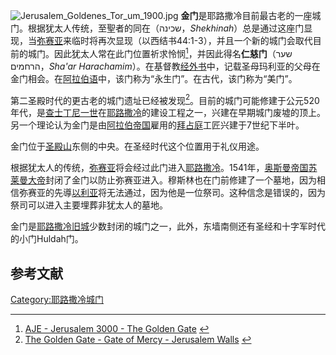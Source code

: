 [[Image:Jerusalem_Goldenes_Tor_um_1900.jpg|thumb]]
'''金门'''是耶路撒冷目前最古老的一座城门。根据犹太人传统，至聖者的同在（שכינה，''Shekhinah''）总是通过这座门显现，当[[弥赛亚|弥赛亚]]来临时将再次显现（以西结书44:1-3），并且一个新的城门会取代目前的城门。因此犹太人常在此门位置祈求怜悯<ref>[http://www.amyisrael.co.il/brijnet/aje/j3000/gates/golden.htm AJE - Jerusalem 3000 - The Golden Gate] {{webarchive|url=https://web.archive.org/web/20030822231105/http://www.amyisrael.co.il/brijnet/aje/j3000/gates/golden.htm |date=2003-08-22 }}</ref>，并因此得名'''仁慈门'''（שער הרחמים，''Sha'ar Harachamim''）。在基督教[[经外书|经外书]]中，记载圣母玛利亚的父母在金门相会。在[[阿拉伯语|阿拉伯语]]中，该门称为“永生门”。在古代，该门称为“美门”。

第二圣殿时代的更古老的城门遗址已经被发现<ref>[http://www.trekker.co.il/english/israel/i-walls-01.htm The Golden Gate - Gate of Mercy - Jerusalem Walls] {{webarchive|url=https://web.archive.org/web/20110516072151/http://www.trekker.co.il/english/israel/i-walls-01.htm |date=2011-05-16 }}</ref>。目前的城门可能修建于公元520年代，是[[查士丁尼一世|查士丁尼一世]]在[[耶路撒冷|耶路撒冷]]的建设工程之一，兴建在早期城门废墟的顶上。另一个理论认为金门是由[[阿拉伯帝国|阿拉伯帝国]]雇用的[[拜占庭|拜占庭]]工匠兴建于7世纪下半叶。

金门位于[[圣殿山|圣殿山]]东侧的中央。在圣经时代这个位置用于礼仪用途。

根据犹太人的传统，[[弥赛亚|弥赛亚]]将会经过此门进入[[耶路撒冷|耶路撒冷]]。1541年，[[奥斯曼帝国|奥斯曼帝国]][[苏莱曼大帝|苏莱曼大帝]]封闭了金门以防止弥赛亚进入。穆斯林也在门前修建了一个墓地，因为相信弥赛亚的先導[[以利亚|以利亚]]将无法通过，因为他是一位祭司。这种信念是错误的，因为祭司可以进入主要埋葬非犹太人的墓地。

金门是[[耶路撒冷旧城|耶路撒冷旧城]]少数封闭的城门之一，此外，东墙南侧还有圣经和十字军时代的小门Huldah门。

{{耶路撒冷旧城}}

== 参考文献 ==
{{reflist}}

{{commons|The Golden Gate}}

{{coord|31|46|44|N|35|14|13|E|display=title|region:IL_type:landmark_source:dewiki}}

[[Category:耶路撒冷城门|Category:耶路撒冷城门]]